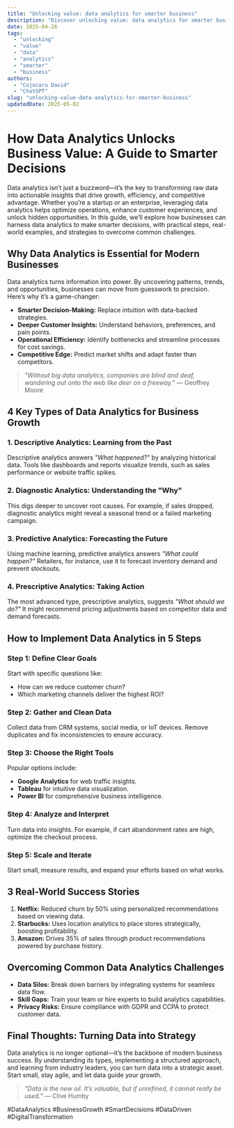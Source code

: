 ```yaml
---
title: "Unlocking value: data analytics for smarter business"
description: "Discover unlocking value: data analytics for smarter business with this in-depth guide, providing actionable insights and practical tips to boost your knowledge and results."
date: 2025-04-26
tags:
  - "unlocking"
  - "value"
  - "data"
  - "analytics"
  - "smarter"
  - "business"
authors:
  - "Cojocaru David"
  - "ChatGPT"
slug: "unlocking-value-data-analytics-for-smarter-business"
updatedDate: 2025-05-02
---
```


# How Data Analytics Unlocks Business Value: A Guide to Smarter Decisions  

Data analytics isn’t just a buzzword—it’s the key to transforming raw data into actionable insights that drive growth, efficiency, and competitive advantage. Whether you’re a startup or an enterprise, leveraging data analytics helps optimize operations, enhance customer experiences, and unlock hidden opportunities. In this guide, we’ll explore how businesses can harness data analytics to make smarter decisions, with practical steps, real-world examples, and strategies to overcome common challenges.  

## Why Data Analytics is Essential for Modern Businesses  

Data analytics turns information into power. By uncovering patterns, trends, and opportunities, businesses can move from guesswork to precision. Here’s why it’s a game-changer:  

- **Smarter Decision-Making:** Replace intuition with data-backed strategies.  
- **Deeper Customer Insights:** Understand behaviors, preferences, and pain points.  
- **Operational Efficiency:** Identify bottlenecks and streamline processes for cost savings.  
- **Competitive Edge:** Predict market shifts and adapt faster than competitors.  

> *"Without big data analytics, companies are blind and deaf, wandering out onto the web like deer on a freeway."* — Geoffrey Moore  

## 4 Key Types of Data Analytics for Business Growth  

### 1. Descriptive Analytics: Learning from the Past  
Descriptive analytics answers *"What happened?"* by analyzing historical data. Tools like dashboards and reports visualize trends, such as sales performance or website traffic spikes.  

### 2. Diagnostic Analytics: Understanding the "Why"  
This digs deeper to uncover root causes. For example, if sales dropped, diagnostic analytics might reveal a seasonal trend or a failed marketing campaign.  

### 3. Predictive Analytics: Forecasting the Future  
Using machine learning, predictive analytics answers *"What could happen?"* Retailers, for instance, use it to forecast inventory demand and prevent stockouts.  

### 4. Prescriptive Analytics: Taking Action  
The most advanced type, prescriptive analytics, suggests *"What should we do?"* It might recommend pricing adjustments based on competitor data and demand forecasts.  

## How to Implement Data Analytics in 5 Steps  

### Step 1: Define Clear Goals  
Start with specific questions like:  
- How can we reduce customer churn?  
- Which marketing channels deliver the highest ROI?  

### Step 2: Gather and Clean Data  
Collect data from CRM systems, social media, or IoT devices. Remove duplicates and fix inconsistencies to ensure accuracy.  

### Step 3: Choose the Right Tools  
Popular options include:  
- **Google Analytics** for web traffic insights.  
- **Tableau** for intuitive data visualization.  
- **Power BI** for comprehensive business intelligence.  

### Step 4: Analyze and Interpret  
Turn data into insights. For example, if cart abandonment rates are high, optimize the checkout process.  

### Step 5: Scale and Iterate  
Start small, measure results, and expand your efforts based on what works.  

## 3 Real-World Success Stories  

1. **Netflix:** Reduced churn by 50% using personalized recommendations based on viewing data.  
2. **Starbucks:** Uses location analytics to place stores strategically, boosting profitability.  
3. **Amazon:** Drives 35% of sales through product recommendations powered by purchase history.  

## Overcoming Common Data Analytics Challenges  

- **Data Silos:** Break down barriers by integrating systems for seamless data flow.  
- **Skill Gaps:** Train your team or hire experts to build analytics capabilities.  
- **Privacy Risks:** Ensure compliance with GDPR and CCPA to protect customer data.  

## Final Thoughts: Turning Data into Strategy  

Data analytics is no longer optional—it’s the backbone of modern business success. By understanding its types, implementing a structured approach, and learning from industry leaders, you can turn data into a strategic asset. Start small, stay agile, and let data guide your growth.  

> *"Data is the new oil. It’s valuable, but if unrefined, it cannot really be used."* — Clive Humby  

#DataAnalytics #BusinessGrowth #SmartDecisions #DataDriven #DigitalTransformation